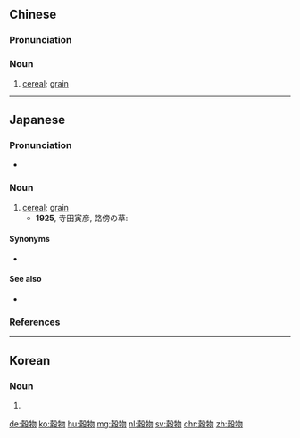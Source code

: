 {{also|谷物}}
==Chinese==
{{zh-forms|s=谷物}}

===Pronunciation===
{{zh-pron
|m=gǔwù
|cat=n
}}

===Noun===
{{zh-noun}}

# [[cereal]]; [[grain]]

----

==Japanese==
{{ja-kanjitab|こく|もつ|yomi=on}}

===Pronunciation===
* {{ja-pron|こくもつ|y=o|acc=2|acc_ref=NHK}}

===Noun===
{{ja-noun|こくもつ}}

# [[cereal]]; [[grain]]
#* '''1925''', 寺田寅彦, 路傍の草:
#*: {{ja-usex|そのかわりそれらの草の実がだんだん発育進化して米や麦よりもいいか、あるいは少なくも同等な'''穀物'''になりはしないか。|その かわり それら の くさ の み が だんだん はついく しんか して こめ や むぎ より も い.い か、 あるい は すくなくも どうとう な '''こくもつ''' に なり は しない か。|Instead, perhaps the development of the seeds of those grasses can be promoted faster than rice or wheat and possibly yield at least a similar grain.}}

====Synonyms====
* {{ja-r|穀類|こくるい}}

====See also====
* {{pedialite|lang=ja}}

===References===
<references/>

----

==Korean==
{{ko-hanjatab}}

===Noun===
{{ko-noun|hangeul=곡물}}

# {{hanja form of|곡물|grain}}

[[de:穀物]]
[[ko:穀物]]
[[hu:穀物]]
[[mg:穀物]]
[[nl:穀物]]
[[sv:穀物]]
[[chr:穀物]]
[[zh:穀物]]